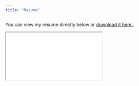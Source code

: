 ```yaml
---
title: "Resume"
---
```

You can view my resume directly below or [download it here.](./resume.pdf).

<iframe src="./resume.pdf" class="resume-frame"></iframe>